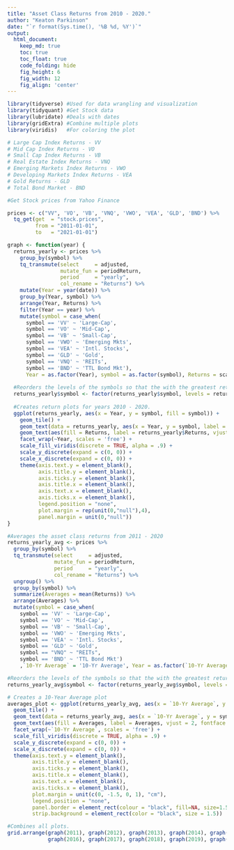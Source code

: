 ```yaml
---
title: "Asset Class Returns from 2010 - 2020."
author: "Keaton Parkinson"
date: "`r format(Sys.time(), '%B %d, %Y')`"
output:
  html_document:  
    keep_md: true
    toc: true
    toc_float: true
    code_folding: hide
    fig_height: 6
    fig_width: 12
    fig_align: 'center'
---
```


```r
library(tidyverse) #Used for data wrangling and visualization
library(tidyquant) #Get Stock data
library(lubridate) #Deals with dates
library(gridExtra) #Combine multiple plots
library(viridis)   #For coloring the plot
```

```r
# Large Cap Index Returns - VV
# Mid Cap Index Returns - VO
# Small Cap Index Returns - VB
# Real Estate Index Returns - VNQ
# Emerging Markets Index Returns - VWO
# Developing Markets Index Returns - VEA
# Gold Returns - GLD
# Total Bond Market - BND

#Get Stock prices from Yahoo Finance

prices <- c("VV", 'VO', 'VB', 'VNQ', 'VWO', 'VEA', 'GLD', 'BND') %>%
  tq_get(get  = "stock.prices",
         from = "2011-01-01",
         to   = "2021-01-01")

```

```r
graph <- function(year) {
  returns_yearly <- prices %>%
    group_by(symbol) %>%
    tq_transmute(select     = adjusted, 
                 mutate_fun = periodReturn, 
                 period     = "yearly", 
                 col_rename = "Returns") %>% 
    mutate(Year = year(date)) %>% 
    group_by(Year, symbol) %>% 
    arrange(Year, Returns) %>% 
    filter(Year == year) %>% 
    mutate(symbol = case_when(
      symbol == 'VV' ~ 'Large-Cap',
      symbol == 'VO' ~ 'Mid-Cap',
      symbol == 'VB' ~ 'Small-Cap',
      symbol == 'VWO' ~ 'Emerging Mkts',
      symbol == 'VEA' ~ 'Intl. Stocks',
      symbol == 'GLD' ~ 'Gold',
      symbol == 'VNQ' ~ 'REITs',
      symbol == 'BND' ~ 'TTL Bond Mkt'),
      Year = as.factor(Year), symbol = as.factor(symbol), Returns = scales::percent(Returns, accuracy = .11))
  
  #Reorders the levels of the symbols so that the with the greatest return appears at the top of the plot
  returns_yearly$symbol <- factor(returns_yearly$symbol, levels = returns_yearly$symbol)
  
  #Creates return plots for years 2010 - 2020.
  ggplot(returns_yearly, aes(x = Year, y = symbol, fill = symbol)) +
    geom_tile() + 
    geom_text(data = returns_yearly, aes(x = Year, y = symbol, label = symbol, vjust = -.2, fontface = 'bold'), size =3.25) +
    geom_text(aes(fill = Returns, label = returns_yearly$Returns, vjust = 2, fontface = 'bold'), size =3.25) +
    facet_wrap(~Year, scales = 'free') +
    scale_fill_viridis(discrete = TRUE, alpha = .9) +
    scale_y_discrete(expand = c(0, 0)) +
    scale_x_discrete(expand = c(0, 0)) +
    theme(axis.text.y = element_blank(),
          axis.title.y = element_blank(),
          axis.ticks.y = element_blank(),
          axis.title.x = element_blank(),
          axis.text.x = element_blank(),
          axis.ticks.x = element_blank(),
          legend.position = "none",
          plot.margin = rep(unit(0,"null"),4),
          panel.margin = unit(0,"null"))
}
```

```r
#Averages the asset class returns from 2011 - 2020
returns_yearly_avg <- prices %>%
  group_by(symbol) %>%
  tq_transmute(select     = adjusted, 
               mutate_fun = periodReturn, 
               period     = "yearly", 
               col_rename = "Returns") %>% 
  ungroup() %>% 
  group_by(symbol) %>% 
  summarize(Averages = mean(Returns)) %>% 
  arrange(Averages) %>% 
  mutate(symbol = case_when(
    symbol == 'VV' ~ 'Large-Cap',
    symbol == 'VO' ~ 'Mid-Cap',
    symbol == 'VB' ~ 'Small-Cap',
    symbol == 'VWO' ~ 'Emerging Mkts',
    symbol == 'VEA' ~ 'Intl. Stocks',
    symbol == 'GLD' ~ 'Gold',
    symbol == "VNQ" ~ "REITs",
    symbol == 'BND' ~ 'TTL Bond Mkt')
    ,`10-Yr Average` = '10-Yr Average', Year = as.factor(`10-Yr Average`), symbol = as.factor(symbol), Averages = scales::percent(Averages, accuracy = .11))

#Reorders the levels of the symbols so that the with the greatest return appears at the top of the plot
returns_yearly_avg$symbol <- factor(returns_yearly_avg$symbol, levels = returns_yearly_avg$symbol)

# Creates a 10-Year Average plot
averages_plot <- ggplot(returns_yearly_avg, aes(x = `10-Yr Average`, y = symbol, fill = symbol)) +
  geom_tile() + 
  geom_text(data = returns_yearly_avg, aes(x = `10-Yr Average`, y = symbol, label = symbol, vjust = -.2, fontface = 'bold'), size = 3.25) +
  geom_text(aes(fill = Averages, label = Averages, vjust = 2, fontface = 'bold'), size =3.25) +
  facet_wrap(~`10-Yr Average`, scales = 'free') +
  scale_fill_viridis(discrete = TRUE, alpha = .9) +
  scale_y_discrete(expand = c(0, 0)) +
  scale_x_discrete(expand = c(0, 0)) +
  theme(axis.text.y = element_blank(),
        axis.title.y = element_blank(),
        axis.ticks.y = element_blank(),
        axis.title.x = element_blank(),
        axis.text.x = element_blank(),
        axis.ticks.x = element_blank(),
        plot.margin = unit(c(0, -1.5, 0, 1), "cm"),
        legend.position = "none",
        panel.border = element_rect(colour = "black", fill=NA, size=1.5),
        strip.background = element_rect(color = "black", size = 1.5))
```

```r
#Combines all plots.
grid.arrange(graph(2011), graph(2012), graph(2013), graph(2014), graph(2015), 
             graph(2016), graph(2017), graph(2018), graph(2019), graph(2020), averages_plot, ncol=13)
```